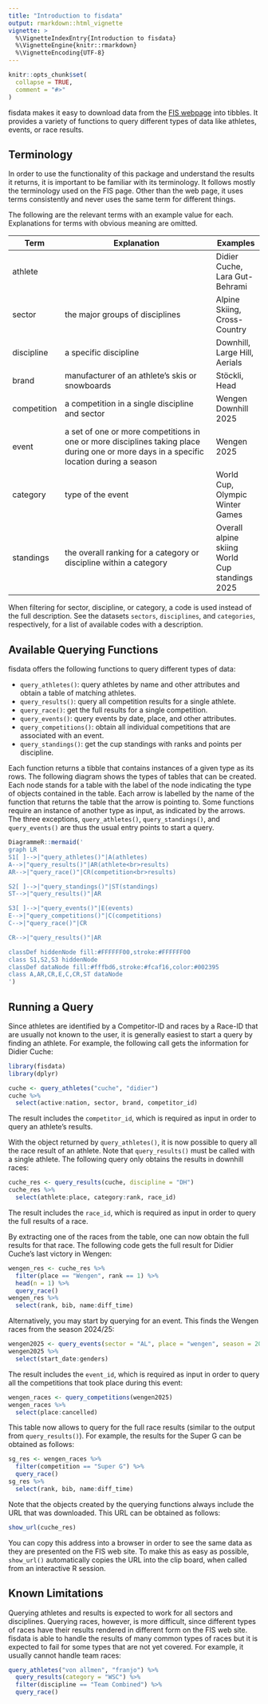 ```yaml
---
title: "Introduction to fisdata"
output: rmarkdown::html_vignette
vignette: >
  %\VignetteIndexEntry{Introduction to fisdata}
  %\VignetteEngine{knitr::rmarkdown}
  %\VignetteEncoding{UTF-8}
---
```


```r
knitr::opts_chunk$set(
  collapse = TRUE,
  comment = "#>"
)
```

fisdata makes it easy to download data from the 
[FIS webpage](https://www.fis-ski.com) into tibbles. It provides a variety
of functions to query different types of data like athletes, events, or
race results.


## Terminology

In order to use the functionality of this package and understand the results
it returns, it is important to be familiar with its terminology. It follows
mostly the terminology used on the FIS page. Other than the web page, it uses
terms consistently and never uses the same term for different things.

The following are the relevant terms with an example value for each.
Explanations for terms with obvious meaning are omitted.


| Term        | Explanation                                      | Examples      |
|-------------|--------------------------------------------------|---------------|
| athlete     |                                                  | Didier Cuche, Lara Gut-Behrami  |
| sector      | the major groups of disciplines                  | Alpine Skiing, Cross-Country |
| discipline  | a specific discipline                            | Downhill, Large Hill, Aerials   |
| brand       | manufacturer of an athlete's skis or snowboards  | Stöckli, Head |
| competition | a competition in a single discipline and sector  | Wengen Downhill 2025 |
| event       | a set of one or more competitions in one or more disciplines taking place during one or more days in a specific location during a season | Wengen 2025
| category    | type of the event                                | World Cup, Olympic Winter Games |
| standings   | the overall ranking for a category or discipline within a category | Overall alpine skiing World Cup standings 2025 | 

When filtering for sector, discipline, or category, a code is used instead of
the full description. See the datasets `sectors`, `disciplines`, and 
`categories`, respectively, for a list of available codes with a description.


## Available Querying Functions

fisdata offers the following functions to query different types of data:

* `query_athletes()`: query athletes by name and other attributes and obtain
  a table of matching athletes.
* `query_results()`: query all competition results for a single athlete.
* `query_race()`: get the full results for a single competition.
* `query_events()`: query events by date, place, and other attributes.
* `query_competitions()`: obtain all individual competitions that are
  associated with an event.
* `query_standings()`: get the cup standings with ranks and points per
  discipline.
  
Each function returns a tibble that contains instances of a given type as its
rows. The following diagram shows the types of tables that can be created.
Each node stands for a table with the label of the node indicating the type
of objects contained in the table. Each arrow is labelled by the name of the
function that returns the table that the arrow is pointing to. Some functions
require an instance of another type as input, as indicated by the arrows.
The three exceptions, `query_athletes()`, `query_standings()`, and
`query_events()` are thus the usual entry points to start a query.

```r
DiagrammeR::mermaid('
graph LR
S1[ ]-->|"query_athletes()"|A(athletes)
A-->|"query_results()"|AR(athlete<br>results)
AR-->|"query_race()"|CR(competition<br>results)

S2[ ]-->|"query_standings()"|ST(standings)
ST-->|"query_results()"|AR

S3[ ]-->|"query_events()"|E(events)
E-->|"query_competitions()"|C(competitions)
C-->|"query_race()"|CR

CR-->|"query_results()"|AR

classDef hiddenNode fill:#FFFFFF00,stroke:#FFFFFF00
class S1,S2,S3 hiddenNode
classDef dataNode fill:#fffbd6,stroke:#fcaf16,color:#002395
class A,AR,CR,E,C,CR,ST dataNode
')
```


## Running a Query

Since athletes are identified by a Competitor-ID and races by a Race-ID
that are usually not known to the user, it is generally easiest to start a
query by finding an athlete. For example, the following call gets the
information for Didier Cuche:

```r
library(fisdata)
library(dplyr)

cuche <- query_athletes("cuche", "didier")
cuche %>% 
  select(active:nation, sector, brand, competitor_id)
```

The result includes the `competitor_id`, which is required as input in order
to query an athlete's results.

With the object returned by `query_athletes()`, it is now possible to query
all the race result of an athlete. Note that `query_results()` must be called
with a single athlete. The following query only obtains the results in
downhill races:

```r
cuche_res <- query_results(cuche, discipline = "DH")
cuche_res %>% 
  select(athlete:place, category:rank, race_id)
```

The result includes the `race_id`, which is required as input in order
to query the full results of a race.

By extracting one of the races from the table, one can now obtain the full
results for that race. The following code gets the full result for Didier
Cuche's last victory in Wengen:

```r
wengen_res <- cuche_res %>% 
  filter(place == "Wengen", rank == 1) %>% 
  head(n = 1) %>%
  query_race()
wengen_res %>% 
  select(rank, bib, name:diff_time)
```

Alternatively, you may start by querying for an event. This finds the
Wengen races from the season 2024/25:

```r
wengen2025 <- query_events(sector = "AL", place = "wengen", season = 2025)
wengen2025 %>% 
  select(start_date:genders)
```

The result includes the `event_id`, which is required as input in order
to query all the competitions that took place during this event:

```r
wengen_races <- query_competitions(wengen2025)
wengen_races %>% 
  select(place:cancelled)
```

This table now allows to query for the full race results (similar to the output
from `query_results()`). For example, the results for the Super G can be
obtained as follows:

```r
sg_res <- wengen_races %>% 
  filter(competition == "Super G") %>% 
  query_race()
sg_res %>% 
  select(rank, bib, name:diff_time)
```

Note that the objects created by the querying functions always include the
URL that was downloaded. This URL can be obtained as follows:

```r
show_url(cuche_res)
```

You can copy this address into a browser in order to see the same data as
they are presented on the FIS web site. To make this as easy as possible,
`show_url()` automatically copies the URL into the clip board, when called
from an interactive R session.


## Known Limitations

Querying athletes and results is expected to work for all sectors and
disciplines. Querying races, however, is more difficult, since different types
of races have their results rendered in different form on the FIS web site.
fisdata is able to handle the results of many common types of races but it is
expected to fail for some types that are not yet covered. For example,
it usually cannot handle team races:

```r
query_athletes("von allmen", "franjo") %>% 
  query_results(category = "WSC") %>% 
  filter(discipline == "Team Combined") %>% 
  query_race()
```


